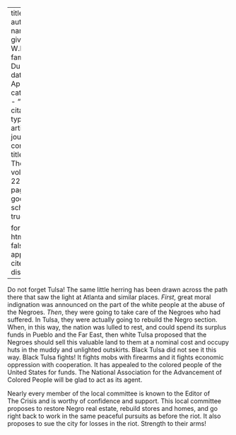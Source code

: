 
---
title: 'Tulsa'
author:
  - name:
      given: W.E.B.
      family: Du Bois
date: Apr. 1921
categories: 
  - ""
citation: 
  type: article-journal
  container-title: The Crisis
  volume: 22
  issue: 6
  page: 247
google-scholar: true

format:
  html:
    toc: false
    appendix-cite-as: display
---



Do not forget Tulsa! The same little herring has been drawn across the path there that saw the light at Atlanta and similar places. *First*, great moral indignation was announced on the part of the white people at the abuse of the  Negroes. *Then*, they were going to take care of the Negroes who had suffered. In Tulsa, they were actually going to rebuild the Negro section. When, in this way, the nation was lulled to rest, and could spend its surplus funds in Pueblo and the Far East, then white Tulsa proposed that the Negroes should sell this valuable land to them at a nominal cost and occupy huts in the muddy and unlighted outskirts. Black Tulsa did not see it this way. Black Tulsa fights! It fights mobs with firearms and it fights economic oppression with cooperation. It has appealed to the colored people of the United States for funds. The National Association for the Advancement of Colored People will be glad to act as its agent. 

Nearly every member of the local committee is known to the Editor of <span class="small-caps">The Crisis</span> and is worthy of confidence and support. This local committee proposes to restore Negro real estate, rebuild stores and homes, and go right back to work in the same peaceful pursuits as before the riot. It also proposes to sue the city for losses in the riot. Strength to their arms! 

